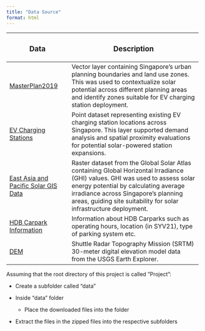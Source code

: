 ```yaml
---
title: "Data Source"
format: html
---
```


+----------------------------------------------------------------------------------------------------------------------------------+-----------------------------------------------------------------------------------------------------------------------------------------------------------------------------------------------------------------------------------------------------------------------------------+
| ### **Data**                                                                                                                     | ### **Description**                                                                                                                                                                                                                                                               |
+==================================================================================================================================+===================================================================================================================================================================================================================================================================================+
| [MasterPlan2019](https://data.gov.sg/datasets?query=master+plan+subzone&page=1&resultId=d_0900fdcfdb4666fe2a630f37a532fc06)      | Vector layer containing Singapore’s urban planning boundaries and land use zones. This was used to contextualize solar potential across different planning areas and identify zones suitable for EV charging station deployment.                                                  |
+----------------------------------------------------------------------------------------------------------------------------------+-----------------------------------------------------------------------------------------------------------------------------------------------------------------------------------------------------------------------------------------------------------------------------------+
| [EV Charging Stations](https://datamall.lta.gov.sg/content/datamall/en/static-data.html#Electric%20Vehicle%20Charging%20Network) | Point dataset representing existing EV charging station locations across Singapore. This layer supported demand analysis and spatial proximity evaluations for potential solar-powered station expansions.                                                                        |
+----------------------------------------------------------------------------------------------------------------------------------+-----------------------------------------------------------------------------------------------------------------------------------------------------------------------------------------------------------------------------------------------------------------------------------+
| [East Asia and Pacific Solar GIS Data](https://solargis.com/resources/free-maps-and-gis-data)                                    | Raster dataset from the Global Solar Atlas containing Global Horizontal Irradiance (GHI) values. GHI was used to assess solar energy potential by calculating average irradiance across Singapore’s planning areas, guiding site suitability for solar infrastructure deployment. |
+----------------------------------------------------------------------------------------------------------------------------------+-----------------------------------------------------------------------------------------------------------------------------------------------------------------------------------------------------------------------------------------------------------------------------------+
| [HDB Carpark Information](https://data.gov.sg/datasets/d_23f946fa557947f93a8043bbef41dd09/view)                                  | Information about HDB Carparks such as operating hours, location (in SYV21), type of parking system etc.                                                                                                                                                                          |
+----------------------------------------------------------------------------------------------------------------------------------+-----------------------------------------------------------------------------------------------------------------------------------------------------------------------------------------------------------------------------------------------------------------------------------+
| [DEM](https://earthexplorer.usgs.gov/)                                                                                           | Shuttle Radar Topography Mission (SRTM) 30-meter digital elevation model data from the USGS Earth Explorer.                                                                                                                                                                       |
+----------------------------------------------------------------------------------------------------------------------------------+-----------------------------------------------------------------------------------------------------------------------------------------------------------------------------------------------------------------------------------------------------------------------------------+

Assuming that the root directory of this project is called ”Project”:

-   Create a subfolder called "data"

-   Inside "data" folder

    -   Place the downloaded files into the folder 

-   Extract the files in the zipped files into the respective subfolders
